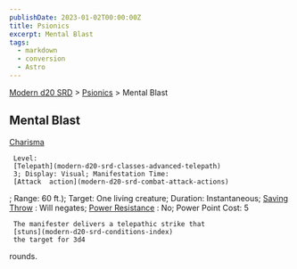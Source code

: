 ```yaml
---
publishDate: 2023-01-02T00:00:00Z
title: Psionics
excerpt: Mental Blast
tags:
  - markdown
  - conversion
  - Astro
---
```


[Modern d20 SRD](/#modernD20) > [Psionics](modern-d20-srd-psionics-index) > Mental Blast

## Mental Blast

[Charisma](modern-d20-srd-basics-ability-scores)

     Level:
     [Telepath](modern-d20-srd-classes-advanced-telepath)
     3; Display: Visual; Manifestation Time:
     [Attack  action](modern-d20-srd-combat-attack-actions)
; Range: 60 ft.); Target: One living creature; Duration: Instantaneous;
[Saving Throw](modern-d20-srd-basics-saving-throws)
: Will negates;
[Power Resistance](modern-d20-srd-special-abilities-power-resistance)
: No; Power Point Cost: 5

     The manifester delivers a telepathic strike that
     [stuns](modern-d20-srd-conditions-index)
     the target for 3d4

rounds.
